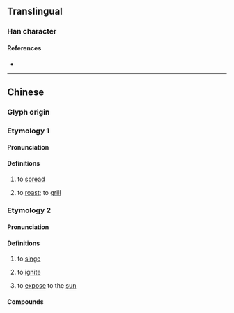 {{character info/new}}
==Translingual==

===Han character===
{{Han char|rn=86|rad=火|as=14|sn=18|four=98817|canj=FSIT|ids=⿰火監}}

====References====
* {{Han ref|kx=0686.040|dkj=19523|dj=1098.240|hdz=32242.200|uh=7201|ud=29185|bh=EFF9|bd=61433}}

----

==Chinese==
{{zh-forms|s=𬊶}}

===Glyph origin===
{{Han etym}}

===Etymology 1===

====Pronunciation====
{{zh-pron
|m=làn
|c=laam4,laam6
|mn=lám/lām
|mc=y
|oc=y
|cat=
}}

====Definitions====
{{zh-hanzi}}

# {{lb|zh|of [[fire]]}} to [[spread]]
# to [[roast]]; to [[grill]]

===Etymology 2===

====Pronunciation====
{{zh-pron
|mn=nah/nà
}}

====Definitions====
{{zh-hanzi}} {{tlb|zh|Hokkien}}

# {{lb|zh|of fire}} to [[singe]]
# {{lb|zh|of fire}} to [[ignite]]
# to [[expose]] to the [[sun]]

====Compounds====
{{zh-der|爍爁|爁日}}